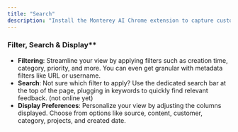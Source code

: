 ```yaml
---
title: "Search"
description: "Install the Monterey AI Chrome extension to capture customer feedback from any web app or web page"
---
```


### Filter, Search & Display**

- **Filtering**: Streamline your view by applying filters such as creation time, category, priority, and more. You can even get granular with metadata filters like URL or username.
- **Search**: Not sure which filter to apply? Use the dedicated search bar at the top of the page, plugging in keywords to quickly find relevant feedback. (not online yet)
- **Display Preferences**: Personalize your view by adjusting the columns displayed. Choose from options like source, content, customer, category, projects, and created date.